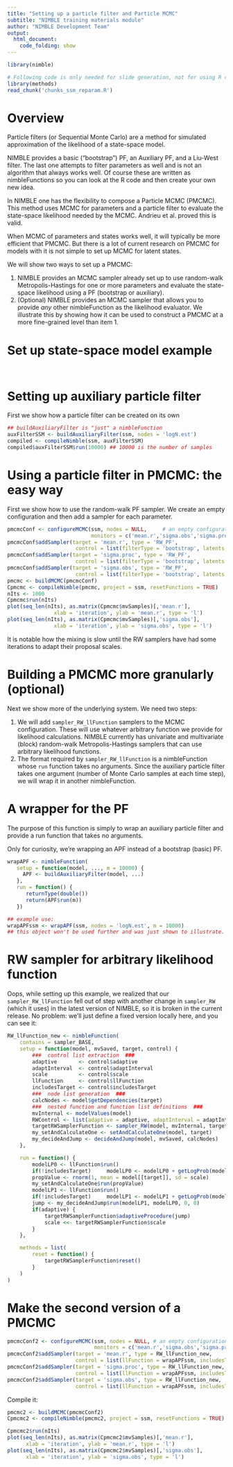 ```yaml
---
title: "Setting up a particle filter and Particle MCMC"
subtitle: "NIMBLE training materials module"
author: "NIMBLE Development Team"
output:
  html_document:
    code_folding: show
---
```

```r
library(nimble)
```
```r
# Following code is only needed for slide generation, not for using R code separately.
library(methods)
read_chunk('chunks_ssm_reparam.R')
```

# Overview

Particle filters (or Sequential Monte Carlo) are a method for simulated approximation of the likelihood of a state-space model.

NIMBLE provides a basic ("bootstrap") PF, an Auxiliary PF, and a Liu-West filter.  The last one attempts to filter parameters as well and is not an algorithm that always works well.  Of course these are written as nimbleFunctions so you can look at the R code and then create your own new idea.

In NIMBLE one has the flexibility to compose a Particle MCMC (PMCMC).  This method uses MCMC for parameters and a particle filter to evaluate the state-space likelihood needed by the MCMC. Andrieu et al. proved this is valid.

When MCMC of parameters and states works well, it will typically be more efficient that PMCMC.  But there is a lot of current research on PMCMC for models with it is not simple to set up MCMC for latent states.

We will show two ways to set up a PMCMC:

   1.  NIMBLE provides an MCMC sampler already set up to use random-walk Metropolis-Hastings for one or more parameters and evaluate the state-space likelihood using a PF (bootstrap or auxiliary).
   2. (Optional) NIMBLE provides an MCMC sampler that allows you to provide *any* other nimbleFunction as the likelihood evaluator.  We illustrate this by showing how it can be used to construct a PMCMC at a more fine-grained level than item 1. 

# Set up state-space model example

```r
```
```r
```


# Setting up auxiliary particle filter

First we show how a particle filter can be created on its own

```r
## buildAuxiliaryFilter is "just" a nimbleFunction
auxFilterSSM <- buildAuxiliaryFilter(ssm, nodes = 'logN.est')
compiled <- compileNimble(ssm, auxFilterSSM)
compiled$auxFilterSSM$run(10000) ## 10000 is the number of samples
```

# Using a particle filter in PMCMC: the easy way

First we show how to use the random-walk PF sampler.  We create an empty configuration and then add a sampler for each parameter.

```r
pmcmcConf <- configureMCMC(ssm, nodes = NULL,     # an empty configuration
                           monitors = c('mean.r','sigma.obs','sigma.proc')) 
pmcmcConf$addSampler(target = 'mean.r', type = 'RW_PF',
                      control = list(filterType = 'bootstrap', latents = 'logN.est'))
pmcmcConf$addSampler(target = 'sigma.proc', type = 'RW_PF',
                      control = list(filterType = 'bootstrap', latents = 'logN.est'))
pmcmcConf$addSampler(target = 'sigma.obs', type = 'RW_PF',
                      control = list(filterType = 'bootstrap', latents = 'logN.est'))
pmcmc <- buildMCMC(pmcmcConf)
Cpmcmc <- compileNimble(pmcmc, project = ssm, resetFunctions = TRUE)
nIts <- 1000
Cpmcmc$run(nIts)
plot(seq_len(nIts), as.matrix(Cpmcmc$mvSamples)[,'mean.r'],
               xlab = 'iteration', ylab = 'mean.r', type = 'l')
plot(seq_len(nIts), as.matrix(Cpmcmc$mvSamples)[,'sigma.obs'],
               xlab = 'iteration', ylab = 'sigma.obs', type = 'l')
```

It is notable how the mixing is slow until the RW samplers have had some iterations to adapt their proposal scales.

# Building a PMCMC more granularly (optional)

Next we show more of the underlying system.  We need two steps:

   1. We will add `sampler_RW_llFunction` samplers to the MCMC configuration. These will use whatever arbitrary function we provide for likelihood calculations.  NIMBLE currently has univariate and multivariate (block) random-walk Metropolis-Hastings samplers that can use arbitrary likelihood functions.  
   2. The format required by `sampler_RW_llFunction` is a nimbleFunction whose `run` function takes no arguments.  Since the auxiliary particle filter takes one argument (number of Monte Carlo samples at each time step), we will wrap it in another nimbleFunction.

# A wrapper for the PF

The purpose of this function is simply to wrap an auxiliary particle filter and provide a run function that takes no arguments.

Only for curiosity, we're wrapping an APF instead of a bootstrap (basic) PF.

```r
wrapAPF <- nimbleFunction(
   setup = function(model, ..., m = 10000) {
     APF <- buildAuxiliaryFilter(model, ...)
   },
   run = function() {
      returnType(double())
      return(APF$run(m))
   })

## example use:
wrapAPFssm <- wrapAPF(ssm, nodes = 'logN.est', m = 10000)
## this object won't be used further and was just shown to illustrate.
```

# RW sampler for arbitrary likelihood function

Oops, while setting up this example, we realized that our `sampler_RW_llFunction` fell out of step with another change in `sampler_RW` (which it uses) in the latest version of NIMBLE, so it is broken in the current release.  No problem: we'll just define a fixed version locally here, and you can see it:

```r
RW_llFunction_new <- nimbleFunction(
    contains = sampler_BASE,
    setup = function(model, mvSaved, target, control) {
        ###  control list extraction  ###
        adaptive       <- control$adaptive
        adaptInterval  <- control$adaptInterval
        scale          <- control$scale
        llFunction     <- control$llFunction
        includesTarget <- control$includesTarget
        ###  node list generation  ###
        calcNodes <- model$getDependencies(target)
        ###  nested function and function list definitions  ###
        mvInternal <- modelValues(model)
        RWControl <- list(adaptive = adaptive, adaptInterval = adaptInterval, scale = scale, logScale = FALSE, reflective = FALSE)
        targetRWSamplerFunction <- sampler_RW(model, mvInternal, target, RWControl)
        my_setAndCalculateOne <- setAndCalculateOne(model, target)
        my_decideAndJump <- decideAndJump(model, mvSaved, calcNodes)
    },

    run = function() {
        modelLP0 <- llFunction$run()
        if(!includesTarget)     modelLP0 <- modelLP0 + getLogProb(model, target)
        propValue <- rnorm(1, mean = model[[target]], sd = scale)
        my_setAndCalculateOne$run(propValue)
        modelLP1 <- llFunction$run()
        if(!includesTarget)     modelLP1 <- modelLP1 + getLogProb(model, target)
        jump <- my_decideAndJump$run(modelLP1, modelLP0, 0, 0)
        if(adaptive) {
            targetRWSamplerFunction$adaptiveProcedure(jump)
            scale <<- targetRWSamplerFunction$scale
        }
    },

    methods = list(
        reset = function() {
            targetRWSamplerFunction$reset()
        }
    )
)
```

# Make the second version of a PMCMC

```r
pmcmcConf2 <- configureMCMC(ssm, nodes = NULL, # an empty configuration
                            monitors = c('mean.r','sigma.obs','sigma.proc')) 
pmcmcConf2$addSampler(target = 'mean.r', type = RW_llFunction_new,
                      control = list(llFunction = wrapAPFssm, includesTarget = FALSE))
pmcmcConf2$addSampler(target = 'sigma.proc', type = RW_llFunction_new,
                      control = list(llFunction = wrapAPFssm, includesTarget = FALSE))
pmcmcConf2$addSampler(target = 'sigma.obs', type = RW_llFunction_new,
                      control = list(llFunction = wrapAPFssm, includesTarget = FALSE))
```

Compile it:

```r
pmcmc2 <- buildMCMC(pmcmcConf2)
Cpmcmc2 <- compileNimble(pmcmc2, project = ssm, resetFunctions = TRUE)
```

```r
Cpmcmc2$run(nIts)
plot(seq_len(nIts), as.matrix(Cpmcmc2$mvSamples)[,'mean.r'],
      xlab = 'iteration', ylab = 'mean.r', type = 'l')
plot(seq_len(nIts), as.matrix(Cpmcmc2$mvSamples)[,'sigma.obs'],
      xlab = 'iteration', ylab = 'sigma.obs', type = 'l')
```
